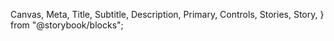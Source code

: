   Canvas,
  Meta,
  Title,
  Subtitle,
  Description,
  Primary,
  Controls,
  Stories,
  Story,
} from "@storybook/blocks";


<Meta of={TabsStories} />
<Title />

`import {Tabs} from @nds_core/nds/Common`

<Controls />

### Usage criteria

Use `Tabs` according to props data
Note that the `copy` prop must be provided at all times for the correct accessible text.

<Canvas of={TabsStories.MinimalUsage} />

#### Multiline Labels

If the labels are long, particularly in French, you can use the optional `wrapLabels` prop to limit the maximum width of labels to 144px, wrapping as necessary. It is recommended that labels are 35 characters or fewer.

<Canvas of={TabsStories.Multiline} />